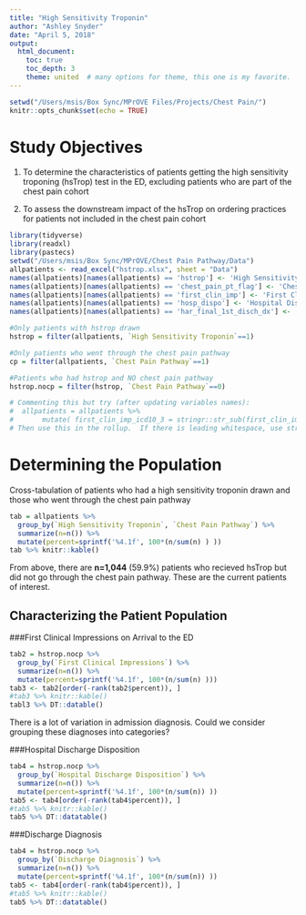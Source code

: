 ```yaml
---
title: "High Sensitivity Troponin"
author: "Ashley Snyder"
date: "April 5, 2018"
output: 
  html_document:
    toc: true
    toc_depth: 3
    theme: united  # many options for theme, this one is my favorite.
---
```


```r
setwd("/Users/msis/Box Sync/MPrOVE Files/Projects/Chest Pain/")
knitr::opts_chunk$set(echo = TRUE)
```


# Study Objectives

1. To determine the characteristics of patients getting the high sensitivity troponing (hsTrop) test in the ED, excluding patients who are part of the chest pain cohort

2. To assess the downstream impact of the hsTrop on ordering practices for patients not included in the chest pain cohort



```r
library(tidyverse)
library(readxl)
library(pastecs)
setwd("/Users/msis/Box Sync/MPrOVE/Chest Pain Pathway/Data")
allpatients <- read_excel("hstrop.xlsx", sheet = "Data")
names(allpatients)[names(allpatients) == 'hstrop'] <- 'High Sensitivity Troponin'
names(allpatients)[names(allpatients) == 'chest_pain_pt_flag'] <- 'Chest Pain Pathway'
names(allpatients)[names(allpatients) == 'first_clin_imp'] <- 'First Clinical Impressions'
names(allpatients)[names(allpatients) == 'hosp_dispo'] <- 'Hospital Discharge Disposition'
names(allpatients)[names(allpatients) == 'har_final_1st_disch_dx'] <- 'Discharge Diagnosis'

#Only patients with hstrop drawn
hstrop = filter(allpatients, `High Sensitivity Troponin`==1)

#Only patients who went through the chest pain pathway
cp = filter(allpatients, `Chest Pain Pathway`==1)

#Patients who had hstrop and NO chest pain pathway
hstrop.nocp = filter(hstrop, `Chest Pain Pathway`==0)
```

```r
# Commenting this but try (after updating variables names):
#  allpatients = allpatients %>% 
#       mutate( first_clin_imp_icd10_3 = stringr::str_sub(first_clin_imp_icd10, 1, 3) )
# Then use this in the rollup.  If there is leading whitespace, use stringr::str_trim() first.

```

# Determining the Population

Cross-tabulation of patients who had a high sensitivity troponin drawn and those who went through the chest pain pathway


```r
tab = allpatients %>%
  group_by(`High Sensitivity Troponin`, `Chest Pain Pathway`) %>%
  summarize(n=n()) %>%
  mutate(percent=sprintf('%4.1f', 100*(n/sum(n) ) ))
tab %>% knitr::kable()
```

From above, there are **n=1,044** (59.9%) patients who recieved hsTrop but did not go through the chest pain pathway. These are the current patients of interest.

## Characterizing the Patient Population 


###First Clinical Impressions on Arrival to the ED


```r
tab2 = hstrop.nocp %>%
  group_by(`First Clinical Impressions`) %>%
  summarize(n=n()) %>%
  mutate(percent=sprintf('%4.1f', 100*(n/sum(n) ))) 
tab3 <- tab2[order(-rank(tab2$percent)), ]
#tab3 %>% knitr::kable()
tabl3 %>% DT::datable()
```

There is a lot of variation in admission diagnosis. Could we consider grouping these diagnoses into categories? 


###Hospital Discharge Disposition


```r
tab4 = hstrop.nocp %>%
  group_by(`Hospital Discharge Disposition`) %>%
  summarize(n=n()) %>%
  mutate(percent=sprintf('%4.1f', 100*(n/sum(n)) )) 
tab5 <- tab4[order(-rank(tab4$percent)), ]
#tab5 %>% knitr::kable()
tab5 %>% DT::datatable()
```


###Discharge Diagnosis


```r
tab4 = hstrop.nocp %>%
  group_by(`Discharge Diagnosis`) %>%
  summarize(n=n()) %>%
  mutate(percent=sprintf('%4.1f', 100*(n/sum(n)) )) 
tab5 <- tab4[order(-rank(tab4$percent)), ]
#tab5 %>% knitr::kable()
tab5 %>% DT::datatable()
```


